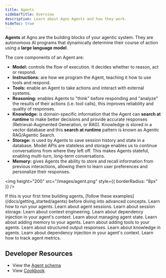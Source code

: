 ```yaml
---
title: Agents
sidebarTitle: Overview
description: Learn about Agno Agents and how they work.
hideToc: true
---
```


**Agents** at Agno are the building blocks of your agentic system. They are autonomous AI programs that dynamically determine their course of action using a **large language model**.

The core components of an Agent are:

- **Model:** controls the flow of execution. It decides whether to reason, act or respond.
- **Instructions:** are how we program the Agent, teaching it how to use tools and respond.
- **Tools:** enable an Agent to take actions and interact with external systems.
- **Reasoning:** enables Agents to "think" before responding and "analyze" the results of their actions (i.e. tool calls), this improves reliability and quality of responses.
- **Knowledge:** is domain-specific information that the Agent can **search at runtime** to make better decisions and provide accurate responses (Retrieval-Augmented Generation, or RAG). Knowledge is stored in a vector database and this **search at runtime** pattern is known as Agentic RAG/Agentic Search.
- **Storage:** is used by Agents to save session history and state in a database. Model APIs are stateless and storage enables us to continue conversations from where they left off. This makes Agents stateful, enabling multi-turn, long-term conversations.
- **Memory:** gives Agents the ability to store and recall information from previous interactions, allowing them to learn user preferences and personalize their responses.

<img height="200" src="/images/agent.png" style={{ borderRadius: "8px" }} />

<Tip>
If this is your first time building agents, [follow these examples](/docs/getting_started/agents) before diving into advanced concepts.
</Tip>


<CardGroup cols={2}>
  <Card
    title="Running your Agent"
    icon="user-robot"
    iconType="duotone"
    href="/docs/documentation/agents/run"
  >
    Learn how to run your agents.
  </Card>
  <Card
    title="Agent Sessions"
    icon="comments"
    iconType="duotone"
    href="/docs/documentation/agents/sessions"
  >
    Learn about agent sessions.
  </Card>
  <Card
    title="Session Storage"
    icon="database"
    iconType="duotone"
    href="/docs/documentation/agents/storage"
  >
    Learn about session storage.
  </Card>
  <Card
    title="Context Engineering"
    icon="file-lines"
    iconType="duotone"
    href="/docs/documentation/agents/context"
  >
    Learn about context engineering.
  </Card>
  <Card
    title="Dependencies"
    icon="brackets-curly"
    iconType="duotone"
    href="/docs/documentation/agents/dependencies"
  >
    Learn about dependency injection in your agent's context.
  </Card>
  <Card
    title="Agent State"
    icon="crystal-ball"
    iconType="duotone"
    href="/docs/documentation/agents/state"
  >
    Learn about managing agent state.
  </Card>
  <Card
    title="Memory"
    icon="head-side-brain"
    iconType="duotone"
    href="/docs/documentation/agents/memory"
  >
    Learn about adding memory to your agents.
  </Card>
  <Card
    title="Tools"
    icon="wrench"
    iconType="duotone"
    href="/docs/documentation/agents/tools"
  >
    Learn about adding tools to your agents.
  </Card>
  <Card
    title="Structured Output"
    icon="fire"
    iconType="duotone"
    href="/docs/documentation/agents/structured-input-output"
  >
    Learn about structured output responses.
  </Card>
  <Card
    title="Knowledge"
    icon="books"
    iconType="duotone"
    href="/docs/documentation/agents/knowledge"
  >
    Learn about knowledge in agents.
  </Card>
  <Card
    title="Dependencies"
    icon="codepen"
    iconType="duotone"
    href="/docs/documentation/agents/dependencies"
  >
    Learn about dependency injection in your agent's context.
  </Card>
  <Card
    title="Agent Metrics"
    icon="chart-line"
    iconType="duotone"
    href="/docs/documentation/agents/metrics"
  >
    Learn how to track agent metrics.
  </Card>
</CardGroup>


## Developer Resources

- View the [Agent schema](/reference/agents/agent)
- View [Cookbook](https://github.com/agno-agi/agno/blob/main/cookbook/agents/README.md)